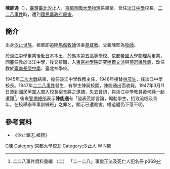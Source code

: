 '''陳能通'''（{{Bd|1899年||1947年}}），[[臺灣|臺灣]][[臺北|臺北]][[汐止區|汐止]]人，[[京都帝國大學|京都帝國大學]][[物理|物理]]系畢業，曾任[[淡江中學|淡江中學]]校長。[[二二八事件|二二八事件]]時，遭到[[國民黨政府|國民黨政府]][[殺害|殺害]]。

== 簡介 ==

出身[[汐止區|汐止]][[世族|世族]]，祖輩即追隨[[馬偕|馬偕]][[牧師|牧師]]信奉[[基督教|基督教]]。父親陳旺為[[牧師|牧師]]。

於[[淡江中學|淡江中學]]畢業後赴[[日本|日本]]本土，於[[熊本縣|熊本]]第五[[舊制高等學校|高等學校]]、[[京都帝國大學|京都帝國大學]][[物理|物理]]系畢業，回臺任教於淡江中學，後又辭職，入[[東京神學院|東京神學院]]研究[[喀爾文派|喀爾文派]]與[[預選說|預選說]][[教義|教義]]，改任教於[[臺南|臺南]][[長榮中學|長榮中學]]、臺北神學校。

1945年[[二次大戰|二次大戰]]結束，擔任淡江中學教務主任，1946年接替[[林茂生|林茂生]]，任淡江中學校長。1947年[[二二八事件|二二八事件]]發生，有學生陳屍校園，陳能通出面收屍。1947年3月11日遭到國民黨[[軍人|軍人]]闖入校長宿舍將之[[逮捕|逮捕]]，失去音訊，與淡江中學教員黃何純一起遭難<ref>二二八事件資料彙編 （二） 「二一二八」事變正法及死亡人犯名冊 p369</ref>。後來[[警備總部|警備總部]]表示'''陳能通'''有「發表荒謬言論，煽動學生，招致流氓及青年，在校舉辦軍事訓練班」之罪名，顯示已遭殺害，唯遺體仍下落不明。

== 參考資料 ==
* 《汐止鎮志.鄉賢》

[[Category:二二八事件受難者|C陳]]
[[Category:京都大學校友|Category:京都大學校友]]
[[Category:汐止人|Category:汐止人]]
[[Category:淡江中學校長|W]]
[[Category:陳姓|N能]]